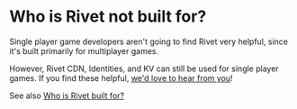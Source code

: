 # Who is Rivet not built for?

Single player game developers aren't going to find Rivet very helpful, since it's built primarily for multiplayer games.

However, Rivet CDN, Identities, and KV can still be used for single player games. If you find these helpful, [we'd love to hear from you](https://discord.gg/BG2vqsJczH)!

See also [Who is Rivet built for?](/general/faq/who-is-rivet-built-for)

